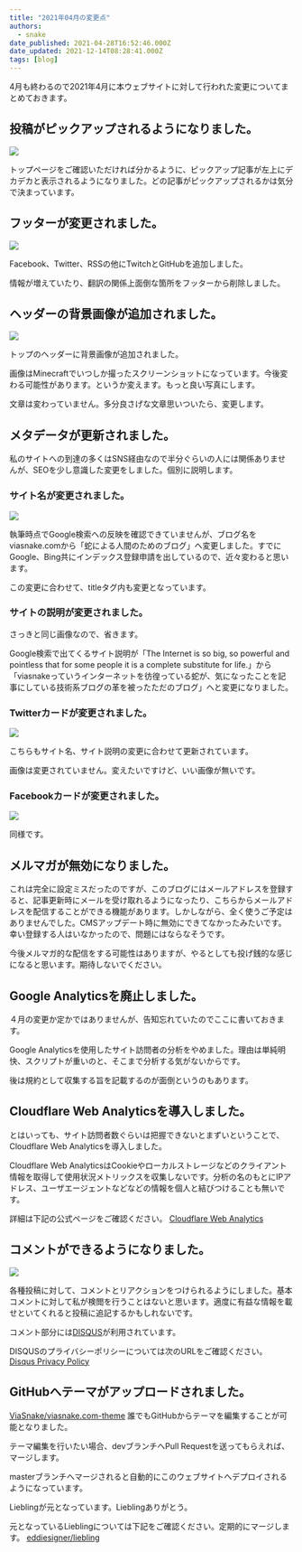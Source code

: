 ```yaml
---
title: "2021年04月の変更点"
authors:
  - snake
date_published: 2021-04-28T16:52:46.000Z
date_updated: 2021-12-14T08:28:41.000Z
tags: [blog]
---
```


4月も終わるので2021年4月に本ウェブサイトに対して行われた変更についてまとめておきます。

## 投稿がピックアップされるようになりました。

![](https://i.imgur.com/HIZpuFb.png)

トップページをご確認いただければ分かるように、ピックアップ記事が左上にデカデカと表示されるようになりました。どの記事がピックアップされるかは気分で決まっています。

## フッターが変更されました。

![](https://i.imgur.com/eMbJm0G.png)

Facebook、Twitter、RSSの他にTwitchとGitHubを追加しました。

情報が増えていたり、翻訳の関係上面倒な箇所をフッターから削除しました。

## ヘッダーの背景画像が追加されました。

![](https://i.imgur.com/zETt901.png)

トップのヘッダーに背景画像が追加されました。

画像はMinecraftでいつしか撮ったスクリーンショットになっています。今後変わる可能性があります。というか変えます。もっと良い写真にします。

文章は変わっていません。多分良さげな文章思いついたら、変更します。

## メタデータが更新されました。

私のサイトへの到達の多くはSNS経由なので半分ぐらいの人には関係ありませんが、SEOを少し意識した変更をしました。個別に説明します。

### サイト名が変更されました。

![](https://i.imgur.com/B0125Qo.png)

執筆時点でGoogle検索への反映を確認できていませんが、ブログ名をviasnake.comから「蛇による人間のためのブログ」へ変更しました。すでにGoogle、Bing共にインデックス登録申請を出しているので、近々変わると思います。

この変更に合わせて、titleタグ内も変更となっています。

### サイトの説明が変更されました。

さっきと同じ画像なので、省きます。

Google検索で出てくるサイト説明が「The Internet is so big, so powerful and pointless that for some people it is a complete substitute for life.」から「viasnakeっていうインターネットを彷徨っている蛇が、気になったことを記事にしている技術系ブログの革を被ったただのブログ」へと変更になりました。

### Twitterカードが変更されました。

![](https://i.imgur.com/iuPUyLT.png)

こちらもサイト名、サイト説明の変更に合わせて更新されています。

画像は変更されていません。変えたいですけど、いい画像が無いです。

### Facebookカードが変更されました。

![](https://i.imgur.com/NYLhojS.png)

同様です。

## メルマガが無効になりました。

これは完全に設定ミスだったのですが、このブログにはメールアドレスを登録すると、記事更新時にメールを受け取れるようになったり、こちらからメールアドレスを配信することができる機能があります。しかしながら、全く使うご予定はありませんでした。CMSアップデート時に無効にできてなかったみたいです。幸い登録する人はいなかったので、問題にはならなそうです。

今後メルマガ的な配信をする可能性はありますが、やるとしても投げ銭的な感じになると思います。期待しないでください。

## Google Analyticsを廃止しました。

４月の変更か定かではありませんが、告知忘れていたのでここに書いておきます。

Google Analyticsを使用したサイト訪問者の分析をやめました。理由は単純明快、スクリプトが重いのと、そこまで分析する気がないからです。

後は規約として収集する旨を記載するのが面倒というのもあります。

## Cloudflare Web Analyticsを導入しました。

とはいっても、サイト訪問者数ぐらいは把握できないとまずいということで、Cloudflare Web Analyticsを導入しました。

Cloudflare Web AnalyticsはCookieやローカルストレージなどのクライアント情報を取得して使用状況メトリックスを収集しないです。分析の名のもとにIPアドレス、ユーザエージェントなどなどの情報を個人と結びつけることも無いです。

詳細は下記の公式ページをご確認ください。
[Cloudflare Web Analytics](https://www.cloudflare.com/web-analytics/)

## コメントができるようになりました。

![](https://i.imgur.com/RBa4Lte.png)

各種投稿に対して、コメントとリアクションをつけられるようにしました。基本コメントに対して私が検閲を行うことはないと思います。適度に有益な情報を載せといてくれると投稿に追記するかもしれないです。

コメント部分には[DISQUS](https://disqus.com/)が利用されています。

DISQUSのプライバシーポリシーについては次のURLをご確認ください。
[Disqus Privacy Policy](https://help.disqus.com/en/articles/1717103-disqus-privacy-policy)

## GitHubへテーマがアップロードされました。

[ViaSnake/viasnake.com-theme](https://github.com/ViaSnake/viasnake.com-theme)
誰でもGitHubからテーマを編集することが可能となりました。

テーマ編集を行いたい場合、devブランチへPull Requestを送ってもらえれば、マージします。

masterブランチへマージされると自動的にこのウェブサイトへデプロイされるようになっています。

Lieblingが元となっています。Lieblingありがとう。

元となっているLieblingについては下記をご確認ください。定期的にマージします。
[eddiesigner/liebling](https://github.com/eddiesigner/liebling)
